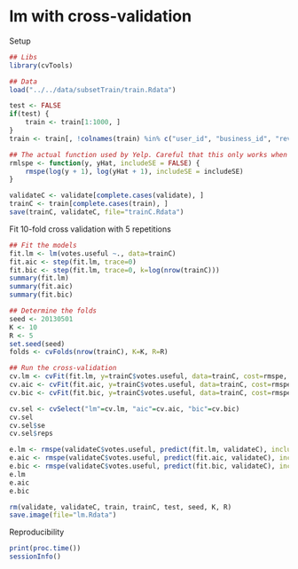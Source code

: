 lm with cross-validation
=======================

Setup
```r
## Libs
library(cvTools)

## Data
load("../../data/subsetTrain/train.Rdata")

test <- FALSE
if(test) {
	train <- train[1:1000, ]
}
train <- train[, !colnames(train) %in% c("user_id", "business_id", "review_id", "user.name", "business.city")]

## The actual function used by Yelp. Careful that this only works when using positive values (aka, it won't work for lm)
rmlspe <- function(y, yHat, includeSE = FALSE) {
	rmspe(log(y + 1), log(yHat + 1), includeSE = includeSE)
}

validateC <- validate[complete.cases(validate), ]
trainC <- train[complete.cases(train), ]
save(trainC, validateC, file="trainC.Rdata")
```


Fit 10-fold cross validation with 5 repetitions
```r
## Fit the models
fit.lm <- lm(votes.useful ~., data=trainC)
fit.aic <- step(fit.lm, trace=0)
fit.bic <- step(fit.lm, trace=0, k=log(nrow(trainC)))
summary(fit.lm)
summary(fit.aic)
summary(fit.bic)

## Determine the folds
seed <- 20130501
K <- 10
R <- 5
set.seed(seed)
folds <- cvFolds(nrow(trainC), K=K, R=R)

## Run the cross-validation
cv.lm <- cvFit(fit.lm, y=trainC$votes.useful, data=trainC, cost=rmspe, costArgs=list(includeSE=TRUE), folds=folds)
cv.aic <- cvFit(fit.aic, y=trainC$votes.useful, data=trainC, cost=rmspe, costArgs=list(includeSE=TRUE), folds=folds)
cv.bic <- cvFit(fit.bic, y=trainC$votes.useful, data=trainC, cost=rmspe, costArgs=list(includeSE=TRUE), folds=folds)

cv.sel <- cvSelect("lm"=cv.lm, "aic"=cv.aic, "bic"=cv.bic)
cv.sel
cv.sel$se
cv.sel$reps

e.lm <- rmspe(validateC$votes.useful, predict(fit.lm, validateC), includeSE=TRUE)
e.aic <- rmspe(validateC$votes.useful, predict(fit.aic, validateC), includeSE=TRUE)
e.bic <- rmspe(validateC$votes.useful, predict(fit.bic, validateC), includeSE=TRUE)
e.lm
e.aic
e.bic

rm(validate, validateC, train, trainC, test, seed, K, R)
save.image(file="lm.Rdata")
```

Reproducibility
```r
print(proc.time())
sessionInfo()
```
